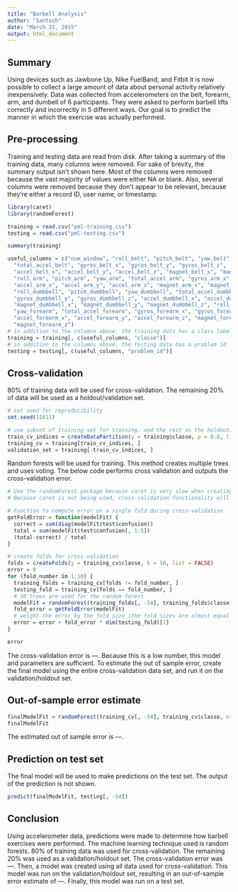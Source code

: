 ```yaml
---
title: "Barbell Analysis"
author: "Santosh"
date: "March 21, 2015"
output: html_document
---
```


## Summary

Using devices such as Jawbone Up, Nike FuelBand, and Fitbit it is now possible to collect a large amount of data about personal activity relatively inexpensively.  Data was collected from accelerometers on the belt, forearm, arm, and dumbell of 6 participants.  They were asked to perform barbell lifts correctly and incorrectly in 5 different ways.  Our goal is to predict the manner in which the exercise was actually performed.

## Pre-processing

Training and testing data are read from disk.  After taking a summary of the training data, many columns were removed.  For sake of brevity, the summary output isn't shown here.  Most of the columns were removed because the vast majority of values were either NA or blank.  Also, several columns were removed because they don't appear to be relevant, because they're either a record ID, user name, or timestamp.

```r
library(caret)
library(randomForest)

training = read.csv("pml-training.csv")
testing = read.csv("pml-testing.csv")

summary(training)

useful_columns = c("num_window", "roll_belt", "pitch_belt", "yaw_belt",
  "total_accel_belt", "gyros_belt_x", "gyros_belt_y", "gyros_belt_z",
  "accel_belt_x", "accel_belt_y", "accel_belt_z", "magnet_belt_x", "magnet_belt_y", "magnet_belt_z",
  "roll_arm", "pitch_arm", "yaw_arm", "total_accel_arm", "gyros_arm_x", "gyros_arm_y", "gyros_arm_z",
  "accel_arm_x", "accel_arm_y", "accel_arm_z", "magnet_arm_x", "magnet_arm_y", "magnet_arm_z",
  "roll_dumbbell", "pitch_dumbbell", "yaw_dumbbell", "total_accel_dumbbell", "gyros_dumbbell_x",
  "gyros_dumbbell_y", "gyros_dumbbell_z", "accel_dumbbell_x", "accel_dumbbell_y", "accel_dumbbell_z",
  "magnet_dumbbell_x", "magnet_dumbbell_y", "magnet_dumbbell_z", "roll_forearm", "pitch_forearm",
  "yaw_forearm", "total_accel_forearm", "gyros_forearm_x", "gyros_forearm_y", "gyros_forearm_z",
  "accel_forearm_x", "accel_forearm_y", "accel_forearm_z", "magnet_forearm_x", "magnet_forearm_y",
  "magnet_forearm_z")
# in addition to the columns above, the training data has a class label
training = training[, c(useful_columns, "classe")]
# in addition to the columns above, the testing data has a problem id
testing = testing[, c(useful_columns, "problem_id")]
```

## Cross-validation

80% of training data will be used for cross-validation.  The remaining 20% of data will be used as a holdout/validation set.

```r
# set seed for reproducibility
set.seed(11611)

# use subset of training set for training, and the rest as the holdout/validation set
train_cv_indices = createDataPartition(y = training$classe, p = 0.8, list = FALSE)
training_cv = training[train_cv_indices, ]
validation_set = training[-train_cv_indices, ]
```


Random forests will be used for training.  This method creates multiple trees and uses voting.  The below code performs cross validation and outputs the cross-validation error.

```r
# Use the randomForest package because caret is very slow when creating random forests
# Because caret is not being used, cross-validation functionality will be recreated below.

# Function to compute error on a single fold during cross-validation
getFoldError = function(modelFit) {
  correct = sum(diag(modelFit$test$confusion))
  total = sum(modelFit$test$confusion[, 1:5])
  (total-correct) / total
}

# create folds for cross-validation
folds = createFolds(y = training_cv$classe, k = 10, list = FALSE)
error = 0
for (fold_number in 1:10) {
  training_folds = training_cv[folds != fold_number, ]
  testing_fold = training_cv[folds == fold_number, ]
  # 50 trees are used for the random forest
  modelFit = randomForest(training_folds[, -54], training_folds$classe, ntree=50, xtest = testing_fold[, -54], ytest = testing_fold$classe)
  fold_error = getFoldError(modelFit)
  # weight the error by the fold size (the fold sizes are almost equal to each other)
  error = error + fold_error * dim(testing_fold)[1]
}

error
```

The cross-validation error is ---.  Because this is a low number, this model and parameters are sufficient.  To estimate the out of sample error, create the final model using the entire cross-validation data set, and run it on the validation/holdout set.

## Out-of-sample error estimate

```r

finalModelFit = randomForest(training_cv[, -54], training_cv$classe, ntree=50, xtest = validation_set[, -54], ytest = validation_set$classe, keep.forest=TRUE)
finalModelFit
```

The estimated out of sample error is ---.

## Prediction on test set

The final model will be used to make predictions on the test set.  The output of the prediction is not shown.

```r
predict(finalModelFit, testing[, -54])
```

## Conclusion

Using accelerometer data, predictions were made to determine how barbell exercises were performed.  The machine learning technique used is random forests.  80% of training data was used for cross-validation.  The remaining 20% was used as a validation/holdout set.  The cross-validation error was ---.  Then, a model was created using all data used for cross-validation.  This model was run on the validation/holdout set, resulting in an out-of-sample error estimate of ---.  Finally, this model was run on a test set.